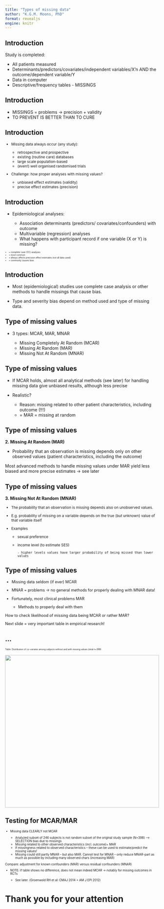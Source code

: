 ```yaml
---
title: "Types of missing data"
author: "K.G.M. Moons, PhD"
format: revealjs
engine: knitr
---
```


## Introduction

Study is completed:

- All patients measured
- Determinants/predictors/covariates/independent variables/X’n AND the outcome/dependent variable/Y
- Data in computer 
- Descriptive/frequency tables - MISSINGS

## Introduction

- MISSINGS = problems -> precision + validity
- TO PREVENT IS BETTER THAN TO CURE

## Introduction
::: {style="font-size: 0.85em"}
- Missing data always occur (any study):

    - retrospective and prospective 
    - existing (routine care) databases
    - large scale population-based 
    - (even!) well organised randomised trials

- Challenge: how proper analyses with missing values?

    - unbiased effect estimates (validity)
    - precise effect estimates (precision) 
:::

## Introduction

- Epidemiological analyses:

    - Association determinants (predictors/ covariates/confounders) with outcome
    - Multivariable (regression) analyses
    - What happens with participant record if one variable (X or Y) is missing?

::: {style="font-size: 0.5em"}
- = complete case (CC) analyses 
- = most common
- = always affects precision effect estimates (not all data used)
- = commonly causes bias
:::

## Introduction

- Most (epidemiological) studies use complete case analysis or other methods to handle missings that cause bias.

- Type and severity bias depend on method used and type of missing data.

## Type of missing values

- 3 types: MCAR, MAR, MNAR

    - Missing Completely At Random (MCAR)
    - Missing At Random (MAR)
    - Missing Not At Random (MNAR)

## Type of missing values

- If MCAR holds, almost all analytical methods (see later) for handling missing data give unbiased results, although less precise

- Realistic?

    - Reason: missing related to other patient characteristics, including outcome (!!!)     
    - = MAR = missing at random

## Type of missing values

**2. Missing At Random (MAR)**

- Probability that an observation is missing depends only on other observed values (patient characteristics, including the outcome)

Most advanced methods to handle missing values under MAR yield less biased and more precise estimates -> see later 

## Type of missing values

**3. Missing Not At Random (MNAR)**

::: {style="font-size: 0.85em"}
- The probability that an observation is missing depends also on unobserved values.

- E.g. probability of missing on a variable depends on the true (but unknown) value of that variable itself 

- Examples

    - sexual preference 
    - income level (to estimate SES) 
        
          - higher levels values have larger probability of being missed than lower values
:::

## Type of missing values
::: {style="font-size: 0.9em"}
- Missing data seldom (if ever) MCAR

- MNAR = problems -> no general methods for properly dealing with MNAR data!

- Fortunately, most clinical problems MAR 

    - Methods to properly deal with them 

How to check likelihood of missing data being MCAR or rather MAR?

Next slide = very important table in empirical research!
:::

## ...
::: {style="font-size: 0.5em"}
Table. Distribution of co-variates among subjects without and with missing values (total n=398).
:::

![](Picture 1.png){width=100% height=500}

## Testing for MCAR/MAR
::: {style="font-size: 0.7em"}
- Missing data CLEARLY not MCAR 

    - Analyzed subset of 246 subjects is not random subset of the original study sample (N=398) –> SELECTION bias due to missings
    - Missing related to other observed characteristics (incl. outcome)= MAR
    - If missingness related to observed characteristics – these can be used to estimate/predict the missing values!
    - Missing could still partly MNAR – but also MAR. Cannot test for MNAR – only reduce MNAR-part as much as possible by including many observed chars (increasing MAR)

Compare: adjustment for known confounders (MAR) versus residual confounders (MNAR)

- NOTE: if table shows no difference, does not mean indeed MCAR -> notably for missing outcomes in RCTs

    - See later. (Groenwold RH et al: CMAJ 2014 + AM J EPI 2012)
:::

# Thank you for your attention 





